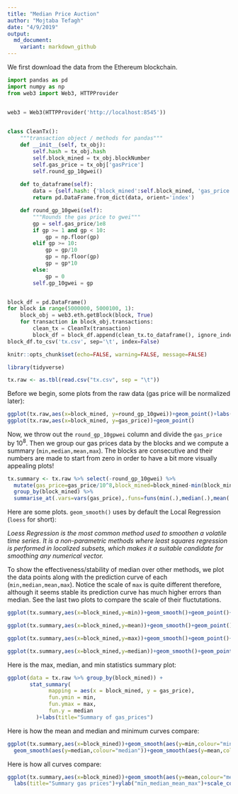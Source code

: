 ```yaml
---
title: "Median Price Auction"
author: "Mojtaba Tefagh"
date: "4/9/2019"
output:
  md_document:
    variant: markdown_github
---
```


We first download the data from the Ethereum blockchain.

```python
import pandas as pd
import numpy as np
from web3 import Web3, HTTPProvider


web3 = Web3(HTTPProvider('http://localhost:8545'))

    
class CleanTx():
    """transaction object / methods for pandas"""
    def __init__(self, tx_obj):
        self.hash = tx_obj.hash
        self.block_mined = tx_obj.blockNumber
        self.gas_price = tx_obj['gasPrice']
        self.round_gp_10gwei()
        
    def to_dataframe(self):
        data = {self.hash: {'block_mined':self.block_mined, 'gas_price':self.gas_price, 'round_gp_10gwei':self.gp_10gwei}}
        return pd.DataFrame.from_dict(data, orient='index')

    def round_gp_10gwei(self):
        """Rounds the gas price to gwei"""
        gp = self.gas_price/1e8
        if gp >= 1 and gp < 10:
            gp = np.floor(gp)
        elif gp >= 10:
            gp = gp/10
            gp = np.floor(gp)
            gp = gp*10
        else:
            gp = 0
        self.gp_10gwei = gp


block_df = pd.DataFrame()
for block in range(5000000, 5000100, 1):
    block_obj = web3.eth.getBlock(block, True)
    for transaction in block_obj.transactions:
        clean_tx = CleanTx(transaction)
        block_df = block_df.append(clean_tx.to_dataframe(), ignore_index = False)
block_df.to_csv('tx.csv', sep='\t', index=False)
```

```r
knitr::opts_chunk$set(echo=FALSE, warning=FALSE, message=FALSE)

library(tidyverse)
```

```r
tx.raw <- as.tbl(read.csv("tx.csv", sep = "\t"))
```

Before we begin, some plots from the raw data (gas price will be normalized later):

```r
ggplot(tx.raw,aes(x=block_mined, y=round_gp_10gwei))+geom_point()+labs(title="Gas Price")
ggplot(tx.raw,aes(x=block_mined, y=gas_price))+geom_point()
```

Now, we throw out the `round_gp_10gpwei` column and divide the `gas_price` by $10^8$. Then we group our gas prices data by the blocks and we compute a summary (`min,median,mean,max`). The blocks are consecutive and their numbers are made to start from zero in order to have a bit more visually appealing plots!


```r
tx.summary <- tx.raw %>% select(-round_gp_10gwei) %>%
  mutate(gas_price=gas_price/10^8,block_mined=block_mined-min(block_mined)) %>% 
  group_by(block_mined) %>%
  summarise_at(.vars=vars(gas_price),.funs=funs(min(.),median(.),mean(.),max(.)))
```


Here are some plots. `geom_smooth()` uses by default the Local Regression (`loess` for short):

*Loess Regression is the most common method used to smoothen a volatile time series. It is a non-parametric methods where least squares regression is performed in localized subsets, which makes it a suitable candidate for smoothing any numerical vector.*

To show the effectiveness/stability of median over other methods, we plot the data points along with the prediction curve of each (`min,median,mean,max`). Notice the scale of `max` is quite different therefore, although it seems stable its prediction curve has much higher errors than median. See the last two plots to compare the scale of their fluctutations.


```r
ggplot(tx.summary,aes(x=block_mined,y=min))+geom_smooth()+geom_point()+labs(title="min of gas prices")
```


```r
ggplot(tx.summary,aes(x=block_mined,y=mean))+geom_smooth()+geom_point()+labs(title="mean of gas prices")
```



```r
ggplot(tx.summary,aes(x=block_mined,y=max))+geom_smooth()+geom_point()+labs(title="max of gas prices")
```


```r
ggplot(tx.summary,aes(x=block_mined,y=median))+geom_smooth()+geom_point()+labs(title="median of gas prices")
```





Here is the max, median, and min statistics summary plot:

```r
ggplot(data = tx.raw %>% group_by(block_mined)) + 
       stat_summary(
             mapping = aes(x = block_mined, y = gas_price),
             fun.ymin = min,
             fun.ymax = max,
             fun.y = median
         )+labs(title="Summary of gas_prices")
```


Here is how the mean and median and minimum curves compare:

```r
ggplot(tx.summary,aes(x=block_mined))+geom_smooth(aes(y=min,colour="min"))+
  geom_smooth(aes(y=median,colour="median"))+geom_smooth(aes(y=mean,colour="mean"))+labs(title="min_median_mean")+ylab("min_median_mean")+scale_colour_manual(name="legend", values=c("blue", "red","green"))

```

Here is how all curves compare:

```r
ggplot(tx.summary,aes(x=block_mined))+geom_smooth(aes(y=mean,colour="mean"))+geom_smooth(aes(y=median,colour="median"))+geom_smooth(aes(y=min,colour="min"))+geom_smooth(aes(y=max,colour="max"))+
  labs(title="Summary gas prices")+ylab("min_median_mean_max")+scale_colour_manual(name="legend", values=c("blue", "red","green","black"))
```

<!-- Let us see how the method `gam` errors compare in each case: -->
<!-- Here you will first need to normalized each column to make this meaningful -->
<!-- ```{r} -->
<!-- gam.med <- gam(min_gas_price~block_mined,data=tx.summary) -->
<!-- gam.med$deviance -->
<!-- ``` -->




